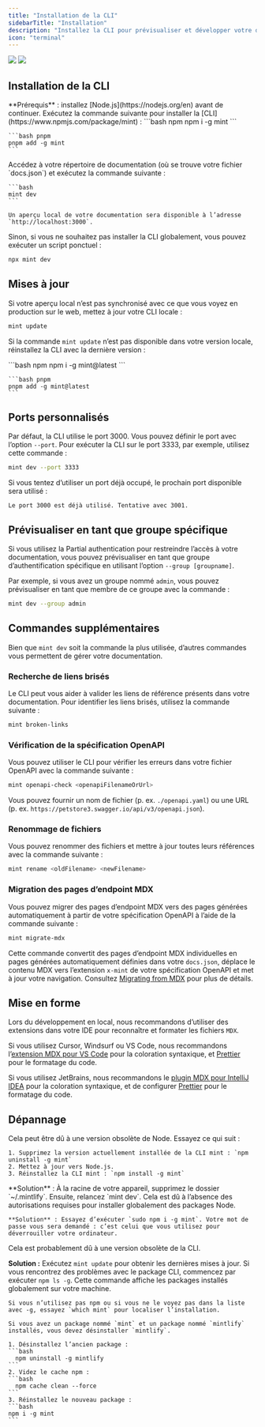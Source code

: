 ```yaml
---
title: "Installation de la CLI"
sidebarTitle: "Installation"
description: "Installez la CLI pour prévisualiser et développer votre documentation en local"
icon: "terminal"
---
```


<img
  className="block dark:hidden my-0 pointer-events-none"
  src="/images/installation/local-development-light.png"
/>
<img
  className="hidden dark:block my-0 pointer-events-none"
  src="/images/installation/local-development-dark.png"
/>

## Installation de la CLI

<Info>
  **Prérequis** : installez [Node.js](https://nodejs.org/en) avant de continuer.
</Info>

<Steps>
  <Step title="Installez la CLI.">
    Exécutez la commande suivante pour installer la [CLI](https://www.npmjs.com/package/mint) :

  <CodeGroup>
    ```bash npm
    npm i -g mint
    ```

    ```bash pnpm
    pnpm add -g mint
    ```
  </CodeGroup>

  </Step>
  <Step title="Prévisualisez en local.">
    Accédez à votre répertoire de documentation (où se trouve votre fichier `docs.json`) et exécutez la commande suivante :

    ```bash
    mint dev
    ```

    Un aperçu local de votre documentation sera disponible à l’adresse `http://localhost:3000`.
  </Step>
</Steps>

Sinon, si vous ne souhaitez pas installer la CLI globalement, vous pouvez exécuter un script ponctuel :

```bash
npx mint dev
```

## Mises à jour

Si votre aperçu local n’est pas synchronisé avec ce que vous voyez en production sur le web, mettez à jour votre CLI locale :

```bash
mint update
```

Si la commande `mint update` n’est pas disponible dans votre version locale, réinstallez la CLI avec la dernière version :

 <CodeGroup>
    ```bash npm
    npm i -g mint@latest
    ```

    ```bash pnpm
    pnpm add -g mint@latest
    ```
  </CodeGroup>

## Ports personnalisés

Par défaut, la CLI utilise le port 3000. Vous pouvez définir le port avec l’option `--port`. Pour exécuter la CLI sur le port 3333, par exemple, utilisez cette commande :

```bash
mint dev --port 3333
```

Si vous tentez d’utiliser un port déjà occupé, le prochain port disponible sera utilisé :

```mdx
Le port 3000 est déjà utilisé. Tentative avec 3001.
```

## Prévisualiser en tant que groupe spécifique

Si vous utilisez la Partial authentication pour restreindre l’accès à votre documentation, vous pouvez prévisualiser en tant que groupe d’authentification spécifique en utilisant l’option `--group [groupname]`.

Par exemple, si vous avez un groupe nommé `admin`, vous pouvez prévisualiser en tant que membre de ce groupe avec la commande :

```bash
mint dev --group admin
```

## Commandes supplémentaires

Bien que `mint dev` soit la commande la plus utilisée, d’autres commandes vous permettent de gérer votre documentation.

### Recherche de liens brisés

Le CLI peut vous aider à valider les liens de référence présents dans votre documentation. Pour identifier les liens brisés, utilisez la commande suivante :

```bash
mint broken-links
```

### Vérification de la spécification OpenAPI

Vous pouvez utiliser le CLI pour vérifier les erreurs dans votre fichier OpenAPI avec la commande suivante :

```bash
mint openapi-check <openapiFilenameOrUrl>
```

Vous pouvez fournir un nom de fichier (p. ex. `./openapi.yaml`) ou une URL (p. ex. `https://petstore3.swagger.io/api/v3/openapi.json`).

### Renommage de fichiers

Vous pouvez renommer des fichiers et mettre à jour toutes leurs références avec la commande suivante :

```bash
mint rename <oldFilename> <newFilename>
```

### Migration des pages d’endpoint MDX

Vous pouvez migrer des pages d’endpoint MDX vers des pages générées automatiquement à partir de votre spécification OpenAPI à l’aide de la commande suivante :

```bash
mint migrate-mdx
```

Cette commande convertit des pages d’endpoint MDX individuelles en pages générées automatiquement définies dans votre `docs.json`, déplace le contenu MDX vers l’extension `x-mint` de votre spécification OpenAPI et met à jour votre navigation. Consultez [Migrating from MDX](/fr/api-playground/migrating-from-mdx) pour plus de détails.

## Mise en forme

Lors du développement en local, nous recommandons d’utiliser des extensions dans votre IDE pour reconnaître et formater les fichiers `MDX`.

Si vous utilisez Cursor, Windsurf ou VS Code, nous recommandons l’[extension MDX pour VS Code](https://marketplace.visualstudio.com/items?itemName=unifiedjs.vscode-mdx) pour la coloration syntaxique, et [Prettier](https://marketplace.visualstudio.com/items?itemName=esbenp.prettier-vscode) pour le formatage du code.

Si vous utilisez JetBrains, nous recommandons le [plugin MDX pour IntelliJ IDEA](https://plugins.jetbrains.com/plugin/14944-mdx) pour la coloration syntaxique, et de configurer [Prettier](https://prettier.io/docs/webstorm) pour le formatage du code.

## Dépannage

<AccordionGroup>
  <Accordion title="Erreur : impossible de charger le module « sharp » avec l’environnement d’exécution darwin-arm64">
    Cela peut être dû à une version obsolète de Node. Essayez ce qui suit :

    1. Supprimez la version actuellement installée de la CLI mint : `npm uninstall -g mint`
    2. Mettez à jour vers Node.js.
    3. Réinstallez la CLI mint : `npm install -g mint`
  </Accordion>
  <Accordion title="Problème : erreur inconnue">
    **Solution** : À la racine de votre appareil, supprimez le dossier `~/.mintlify`. Ensuite, relancez `mint dev`.
  </Accordion>
  <Accordion title="Erreur : permission denied">
    Cela est dû à l’absence des autorisations requises pour installer globalement des packages Node.

    **Solution** : Essayez d’exécuter `sudo npm i -g mint`. Votre mot de passe vous sera demandé : c’est celui que vous utilisez pour déverrouiller votre ordinateur.
  </Accordion>
  <Accordion title="L’aperçu local ne correspond pas à l’affichage de mes docs sur le web">
    Cela est probablement dû à une version obsolète de la CLI.

   **Solution :** Exécutez `mint update` pour obtenir les dernières mises à jour.
  </Accordion>
  <Accordion title="mintlify vs. package mint">
    Si vous rencontrez des problèmes avec le package CLI, commencez par exécuter `npm ls -g`. Cette commande affiche les packages installés globalement sur votre machine.

    Si vous n’utilisez pas npm ou si vous ne le voyez pas dans la liste avec -g, essayez `which mint` pour localiser l’installation.
    
    Si vous avez un package nommé `mint` et un package nommé `mintlify` installés, vous devez désinstaller `mintlify`.
    
    1. Désinstallez l’ancien package :
    ```bash
      npm uninstall -g mintlify
    ```
    2. Videz le cache npm :
    ```bash
      npm cache clean --force
    ```
    3. Réinstallez le nouveau package :
    ```bash
    npm i -g mint
    ```
  </Accordion>
</AccordionGroup>
